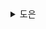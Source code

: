<details>
  <summary>도은</summary>
  - 플랫폼마다 제공하는 코드 재사용 메커니즘은 제각각이지만, 연관된 코드를 모듈로 묶는 방법은 모두 지원한다.
- 모듈성은 사실 제대로 정의하기 쉽지 않은 개념
- 공인된 정의는 따로 없으니 이 책에서는 나름대로 정의 내려보려고 한다.

```
💡 본인이 선택한 개발 플랫폼에서 모듈성과 그것을 구현한 수많은 코드를 이해하는 것은 아키텍트에게 대단히 중요한 일
```

- 아키텍트가 대충 아무렇게나 조각들을 이어 붙여 시스템을 설계하면 무수한 난관에 봉착해 움짝달싹 못 하는 시스템이 되어버린다.

```
🤔 생각) 책에서 말하는 '움짝달싹 못 하는 시스템'에 대해 그려지기도 한다.
    - 응집도가 낮거나 결합도가 높은 코드는 시스템의 유지보수에 어려움을 만드는 것 같다. (사실 시스템이 아니여도 여느 코드에서도 마찬가지긴 하다)
    - 응집도가 낮으면, 관련된 기능이 여러 곳에 흩어져 있어 유지보수 시에도 비효율적일 수 있고 놓치는 부분이 생길 수 있다.
    - 결합도가 높으면, 변경 사항에 대한 이펙트 걱정이 태산이 된다. 기능이 변경되거나 추가되었을 때 깨질 가능성이 있다면 모듈화 하지 않는게 나을 수 있다고 생각한다.

    정답은 없는 것 같다.. 개인적으로는
    - 어느 정도의 반복과 풀어쓰는 것에 대해 긍정적으로 생각한다.
    - 오히려 예민하게 모듈화하는 것은 코드 흐름 파악에 부정적인 것 같고, 무언가 추가될 여지가 있다면 더욱 고민할 필요가 있다. 뭔가가 추가되었을 때 깨질 코드라면 모듈화하지 않는 게 좋은 것 같다.
```

## 3.1 정의

- 사전에서 모듈을 찾아보면, '복잡한 구조를 만드는 데 쓰이는 각각의 표준화환 부품이나 독립적인 단위'라고 나온다.
- 우리는 모듈성을 이용해, 함수가 될 만한 서로 연관된 코드를 논리적으로 묶는다.

## 3.2 모듈성 측정

- 세 가지 핵심 개념인 응집, 커플링, 커네이선스를 집중적으로 살펴보자.

### 응집

- **응집**은 한 모듈의 구성 요소가 동일한 모듈 안에 얼마나 포함되어 있는지를 나타낸다.
- **기능적 응집**: 모듈의 각 파트는 다른 파트와 연관되어 있고 기능상 꼭 필요한 모든 것이 모듈에 들어있다.
- **순차적 응집**: 두 모듈이, 한쪽이 데이터를 출력하면 다른 한쪽이 그것을 입력 받는 형태로 상호작용한다.
- **소통적 응집**: 두 모듈이, 각자 정보에 따라 작동하거나 어떤 출력을 내는 형태로 통신 체인을 형성한다.
- **절차적 응집**: 두 모듈은 정해진 순서대로 실행되어야 한다.
- **일시적 응집**: 모듈은 시점 의존성에 따라 연관된다. 예를 들어, 많은 시스템들이 시동할 대 그다지 관련이 없어 보이는 것들을 초기화하는 경우가 많은데, 이런 작업들이 일시적으로 응지됐다고 할 수 있다.
- **논리적 응집**: 모듈의 내부 데이터는 기능적이 아니라, 논리적으로 연관되어 있다. 이를 테면, 데이터를 변환하는 모듈이 그렇다. 서로 연관된 작업들이지만, 하는 일은 전혀 다르다.
- **동시적 응집**: 같은 소스 파일에 모듈 구성 요소가 들어 있지만, 그 외에에는 아무 연관성도 없다. 이는 가장 좋지 않은 형태의 응집이다.

```
💡 어떻게 분리하냐는 아키텍트의 업무의 핵심이라고 할 수 있는 트레이드오프 분석이다.
```

- 카이댐버와 케메러가 개발한 '[메서드의 응집 결여도(LOCM)](https://blog.ndepend.com/lack-of-cohesion-methods/)'은 모듈의 구조적 응집도를 나타낸다.
- LOCM 메트릭은 아키텍처 스타일을 전환하기 위해 코드베이스를 분석하는 아키텍트에게 매우 유용하다.
- LOCM 메트릭을 활용하면 어쩔 수 없이 커플링된 클래스, 처음부터 한 클래스가 아니었던 클래슬르 발견하는 데 도움이 된다.

### 추상도, 불안정도

- 추상화를 전혀 하지 않고 하나의 엄청나게 큰 함수 코드가 있는 코드베이스도 있고, 반대로 너무 지나치게 추상화해서 코드가 서로 어떻게 연관되어 있는지 파악하기 어려운 코드베이스도 있다.
- 불안정도는 코드베이스의 변동성을 의미한다. 불안정도가 높은 코드베이스는 변경 시 커플링이 높아 더 깨지기 쉽다.

### 메인 시퀀스로부터의 거리

- 불안정도와 추상도를 이용해 계산한다.
- 이상적인 선에 가까운 클래스는 서로 경쟁적인 두 메트릭의 건전한 조합이라고 볼 수 있다.

![메인 시퀀스와의 거리](./imgs/img1.png)

- 오른쪽 위로 치우친 부분을 쓸모없는 구역(즉, 너무 추상화를 해서 사용하기 어려운 코드)
- 왼쪽 아래로 치우친 부분을 고통스런 구역(즉, 추상화를 거의 안 하고 구현 코드만 잔뜩 넣어 취약하고 관리하기 힘든 코드)

### 커네이선스

- 두 컴포넌트 중 한쪽이 변경될 경우 다른 쪽도 변경해야 전체 시스템의 정합성이 맞는다면 이들은 커네이선스를 갖고 있는 것이다.

#### 정적 커네이선스 (소스 코드 레벨의 커플링)

1. 명칭 커네이선스
   - 여러 컴포넌트의 엔티티명(개념의 명칭)이 일치해야 한다.
2. 타입 커네이선스
   - 여러 컴포넌트의 엔티티 타입이 일치해야 한다.
3. 의미 커네이선스와 관례 커네이선스
   - 여러 컴포넌트에 걸쳐 어떤 값의 의미가 일치해야 한다. (켄벤션?)
4. 위치 커네이선스
   - 여러 컴포넌트는 값의 순서가 일치해야 한다.
   - 메서드와 함수 호출 시 전달되는 매개변수 값의 순서가 맞아야 한다. (이 순서의 의미가 복잡해진다면 객체로 key, value 형태를 사용하는 것도 방법이겠다)
5. 알고리즘 커네이선스
   - 여러 컴포넌트는 특정 알고리즘이 일치해야 한다.
   - 동일한 형태의 결과를 내야 한다.

#### 동적 커네이선스 (런타임 호출을 분석)

1. 실행 커네이선스
   - 여러 컴포넌트의 실행 순서가 중요하다.
2. 시점 커네이선스
   - 여러 컴폰너트의 실행 시점이 중요하다.
3. 값 커네이선스
   - 상호 연관된 다수의 값들을 함께 변경할 때 발생한다.
4. 식별 커네이선스
   - 여러 컴폰너트가 동일한 엔티티를 참조할 떄 발생한다.

#### 커네이선스 속성

1. 강도
   - 어떤 유형의 커네이선스를 얼마나 쉽게 리팩터링할 수 있느지에 따라 커네이선스 강도를 결정한다.
   - 정적 커네이선스는 소스 코드를 분석하거나 최신 도구를 활용하면 어렵잖게 개선할 수 있다.

![커네이선스 강도](./imgs/img2.png)

2. 지역성

   - 커네이선스의 지역성은 코드베이스의 모듈들이 서로 얼마나 가까이 있는가
   - 동일한 모듈에서 근접한 코드는 보통 더 분리된 코드보다 높은 형태의 커네이선스를 가진다.
   - 강도와 지역성을 함께 고민해야 한다.
   - 동일한 모듈에서 더 강한 형태의 커네이선스가 발견된다면 그와 동일한 커네이선스가 널리 흩어져 있는 것보다는 코드 스멜이 덜 하다는 증거다.

3. 정도
   - 커네이선스 정도는 커네이선스가 미치는 영향의 규모에 관한 것
   - 이 값이 작을수록 코드베이스 입장에서는 바람직
   - 모듈이 몇 개 안 된다면 동적 커네이선스가 높아도 별로 해롭지 않지만, 일반적으로 코드베이스는 점점 커지기 마련이니 사소한 문제도 점점 더 악화될 것
   - 페이지-존스가 제시한 커네이선스를 이용해 시스템의 모듈성을 개선하는 방법
     1. 시스템을 캡슐화한 요소들로 잘게 나누어 전체 커네이선스를 최소화
     2. 캡슐화 경계를 벗어나는 나머지 커네이선스를 모조리 최소화
     3. 캡슐화 경계 내부에서 커네이선스를 최대화

</details>